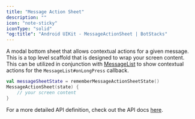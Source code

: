 ```yaml
---
title: "Message Action Sheet"
description: ""
icon: "note-sticky"
iconType: "solid"
"og:title": "Android UIKit - MessageActionSheet | BotStacks"
---
```


A modal bottom sheet that allows contextual actions for a given message. This is a top level scaffold that is designed to wrap your screen content. This can be utilized in conjunction with [MessageList](#messagelist) to show contextual actions for the `MessageList#onLongPress` callback.

```kotlin
val messageSheetState = rememberMessageActionSheetState()
MessageActionSheet(state) {
    // your screen content
}
```

For a more detailed API definition, check out the API docs [here](https://docs.botstacks.ai/api-reference/introduction).
